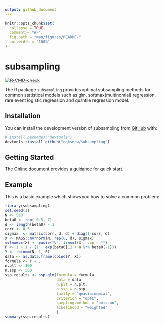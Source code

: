 ```yaml
---
output: github_document
---
```


<!-- README.md is generated from README.Rmd. Please edit that file -->

```r
knitr::opts_chunk$set(
  collapse = TRUE,
  comment = "#>",
  fig.path = "man/figures/README-",
  out.width = "100%"
)
```

# subsampling

<!-- badges: start -->
[![R-CMD-check](https://github.com/dqksnow/Subsampling/actions/workflows/R-CMD-check.yaml/badge.svg)](https://github.com/dqksnow/Subsampling/actions/workflows/R-CMD-check.yaml)
<!-- badges: end -->

The R package `subsampling` provides optimal subsampling methods for common statistical models such as glm, softmax(multinomial) regression, rare event logistic regression and quantile regression model.

## Installation

You can install the development version of subsampling from [GitHub](https://github.com/) with:

``` r
# install.packages("devtools")
devtools::install_github("dqksnow/Subsampling")
```

## Getting Started

The [Online document]() provides a guidance for quick start.

## Example

This is a basic example which shows you how to solve a common problem:

```r
library(subsampling)
set.seed(1)
N <- 5e3
beta0 <- rep(-0.5, 7)
d <- length(beta0) - 1
corr <- 0.5
sigmax  <- matrix(corr, d, d) + diag(1-corr, d)
X <- MASS::mvrnorm(N, rep(0, d), sigmax)
colnames(X) <- paste("V", 1:ncol(X), sep = "")
P <- 1 - 1 / (1 + exp(beta0[1] + X %*% beta0[-1]))
Y <- rbinom(N, 1, P)
data <- as.data.frame(cbind(Y, X))
formula <- Y ~ .
n.plt <- 100
n.ssp <- 500
ssp.results <- ssp.glm(formula = formula,
                       data = data,
                       n.plt = n.plt,
                       n.ssp = n.ssp,
                       family = "quasibinomial",
                       criterion = "optL",
                       sampling.method = "poisson",
                       likelihood = "weighted"
                       )
summary(ssp.results)
```
